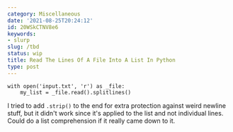 ```yaml
---
category: Miscellaneous
date: '2021-08-25T20:24:12'
id: 20WSkCTNV8e6
keywords:
- slurp
slug: /tbd
status: wip
title: Read The Lines Of A File Into A List In Python
type: post
---
```


```python3
with open('input.txt', 'r') as _file:
    my_list = _file.read().splitlines()
```
        

I tried to add `.strip()` to the end for extra protection against weird newline stuff, but it didn't work since it's applied to the list and not individual lines. Could do a list comprehension if it really came down to it.